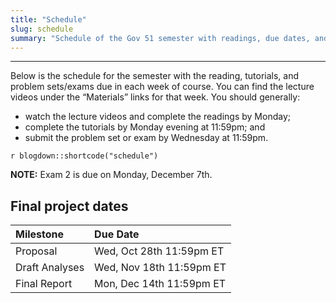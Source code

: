 ```yaml
---
title: "Schedule"
slug: schedule
summary: "Schedule of the Gov 51 semester with readings, due dates, and links to materials."
---
```


---

Below is the schedule for the semester with the reading, tutorials, and problem sets/exams due in each week of course. You can find the lecture videos under the "Materials" links for that week. You should generally:

-  watch the lecture videos and complete the readings by Monday; 
- complete the tutorials by Monday evening at 11:59pm; and 
- submit the problem set or exam by Wednesday at 11:59pm. 

`r blogdown::shortcode("schedule")`

**NOTE:** Exam 2 is due on Monday, December 7th. 

## Final project dates

| Milestone      | Due Date                 |
|:---------------|:-------------------------|
| Proposal       | Wed, Oct 28th 11:59pm ET |
| Draft Analyses | Wed, Nov 18th 11:59pm ET |
| Final Report   | Mon, Dec 14th 11:59pm ET |

